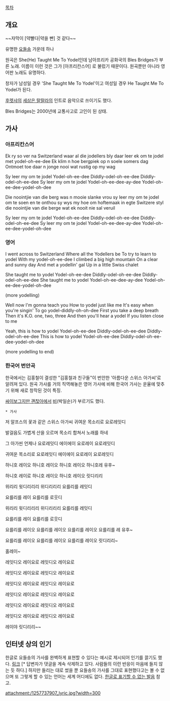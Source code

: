 [[목차]]
== 개요 ==
{{{#!html
<iframe frameborder="0" width="480" height="270" src="http://www.dailymotion.com/embed/video/xzee8f"></iframe><br /><a href="http://www.dailymotion.com/video/xzee8f_bles-bridges-sy-leer-my-om-te-jodel-korean-subtitle_music" target="_blank">Bles Bridges - Sy Leer My Om Te Jodel (korean...</a> <i>작성자: <a href="http://www.dailymotion.com/animekorea" target="_blank">animekorea</a></i>
}}}
~~자막이 [약빨다|약을 빤] 것 같다~~

유명한 [[요들송]] 가운데 하나

원곡은 She(He) Taught Me To Yodel인데 남아프리카 공화국의 Bles Bridges가 부른 노래. 이름이 이런 것은 그가 [아프리칸스어] 로 불렀기 때문이다. 원곡뿐만 아니라 영어판 노래도 유명하다.

창자가 남성일 경우 'She Taught Me To Yodel'이고 여성일 경우 He Taught Me To Yodel가 된다.

[[후렛샤]]의 [[세상은 랄랄라]]의 인트로 음악으로 쓰이기도 했다.

Bles Bridges는 2000년에 교통사고로 고인이 된 상태.

== 가사 ==
=== 아프리칸스어 ===

Ek ry so ver na Switzerland 
waar al die jodellers bly 
daar leer ek om te jodel 
met yodel-oh-ee-dee 
Ek klim n hoe bergpiek op 
n soele somers dag 
Ontmoet toe daar n jonge 
nooi wat rustig op my wag 

Sy leer my om te jodel 
Yodel-oh-ee-dee 
Diddly-odel-oh-ee-dee 
Diddly-odel-oh-ee-dee 
Sy leer my om te jodel 
Yodel-oh-ee-dee-ay-dee 
Yodel-oh-ee-dee-yodel-oh-dee 

Die noointjie van die berg 
was n mooie slanke vrou 
sy leer my om te jodel 
om te soen en te onthou 
sy wys my hoe om hoftemaak 
in egte Switzere styl 
die noointjie van die 
berge wat ek nooit nie sal veruil 

Sy leer my om te jodel 
Yodel-oh-ee-dee 
Diddly-odel-oh-ee-dee 
Diddly-odel-oh-ee-dee 
Sy leer my om te jodel 
Yodel-oh-ee-dee-ay-dee 
Yodel-oh-ee-dee-yodel-oh-dee

=== 영어 ===
I went across to Switzerland 
Where all the Yodellers be
To try to learn to yodel 
With my yodel-oh-ee-dee
I climbed a big high mountain 
On a clear and sunny day
And met a yodellin' gal 
Up in a little Swiss chalet

She taught me to yodel
Yodel-oh-ee-dee
Diddly-odel-oh-ee-dee
Diddly-odel-oh-ee-dee
She taught me to yodel
Yodel-oh-ee-dee-ay-dee
Yodel-oh-ee-dee-yodel-oh-dee

(more yodelling)

Well now I'm gonna teach you 
How to yodel just like me
It's easy when you're singin'
To go yodel-diddly-oh-oh-dee
First you take a deep breath
Then it's K.O. one, two, three
And then you'll hear a yodel 
If you listen close to me

Yeah, this is how to yodel
Yodel-oh-ee-dee
Diddly-odel-oh-ee-dee
Diddly-odel-oh-ee-dee
This is how to yodel
Yodel-oh-ee-dee
Diddly-odel-oh-ee-dee-yodel-oh-dee

(more yodelling to end)

=== 한국어 번안곡 ===
{{{#!html
<iframe width="560" height="315" src="http://www.youtube.com/embed/TEoDtxjlctA" frameborder="0" allowfullscreen></iframe>
}}}

한국에서는 김홍철이 결성한 "김홍철과 친구들"이 번안한 '아름다운 스위스 아가씨'로 알려져 있다. 원곡 가사를 거의 직역해놓은 영어 가사에 비해 한국어 가사는 운율에 맞추기 위해 새로 창작된 것이 특징.

[[싸이보그지만 괜찮아]]에서 [[비]](박일순)가 부르기도 했다.

 * 가사 
저 알프스의 꽃과 같은 스위스 아가씨 귀여운 목소리로 요로레잇디

발걸음도 가볍게 산을 오르며 목소리 합쳐서 노래를 하네

그 아가씬 언제나 요로레잇디 에이에이 요로레이 요로레잇디

귀여운 목소리로 요로레잇디 에이에이 요로레이 요로레잇디

하니호 레이오 하니호 레이오 하니호 레이오 하니호레 유후~

하니호 레이로 하니호 레이오 하니호 레이오 릿디리리

위리리 윗디리리리 위디리리리 요를리를 레잇디

요를리를 레이 요를리를 로웃디 

위리리 윗디리리리 위디리리리 요를리를 레잇디

요를리를 레이 요를리를 로웃디 

요를리를 레이오 요를리를 레이오 요를리를 레이오 요를리를 레 유후~

요를리를 레이오 요를리를 레이오 요를리를 레이오 릿디리리~ 

홀레이~

레잇디오 레이요로 레잇디오 레이요로

레잇디오 레이요로 레잇디오 레이요로

레잇디오 레이요로 레잇디오 레이요로

레잇디오 레이요로 레잇디오 레이요로

레잇디오 레이요로 레잇디오 레이요로

레잇디오 레이요로 레잇디오 레이요로

레이야 릿디리리~~

== 인터넷 상의 인기 ==
한글로 요들송의 가사를 완벽하게 표현할 수 있다는 예시로 제시되어 인기를 끌기도 했다. [http://kin.naver.com/qna/detail.nhn?dirId=302&docId=153247977 링크] [* 답변자가 댓글을 계속 삭제하고 있다. 사람들의 이런 반응이 마음에 들지 않는 듯 하다.] 하지만 들리는 대로 썼을 뿐 요들송의 가사를 그대로 표현했다고는 볼 수 없으며 또 그렇게 할 수 있는 언어는 세계 어디에도 없다. [[한글로 표기할 수 없는 발음]] 참고. 

attachment:/1257737907_lyric.jpg?width=300

